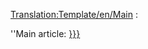 [[Translation:Template/en/Main]]
<noinclude></noinclude>:<div class="noprint relarticle mainarticle">''Main article: [[en/{{{1}}}|{{{l1|{{{1}}}}}}]]</div>